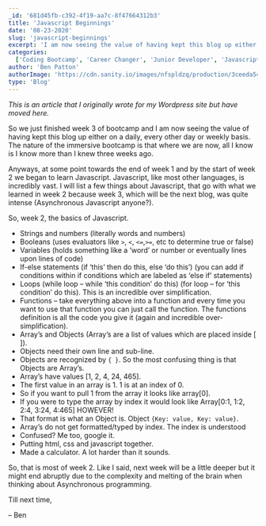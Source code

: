 ```yaml
---
_id: '681d45fb-c392-4f19-aa7c-8f47664312b3'
title: 'Javascript Beginnings'
date: '08-23-2020'
slug: 'javascript-beginnings'
excerpt: 'I am now seeing the value of having kept this blog up either on a daily'
categories:
  ['Coding Bootcamp', 'Career Changer', 'Junior Developer', 'Javascript']
author: 'Ben Patton'
authorImage: 'https://cdn.sanity.io/images/nfspldzq/production/3ceeda54221c7c0614ecc51f955c7be39a1da34e-512x512.jpg'
type: 'Blog'
---
```


_This is an article that I originally wrote for my Wordpress site but have moved here._

So we just finished week 3 of bootcamp and I am now seeing the value of having kept this blog up either on a daily, every other day or weekly basis. The nature of the immersive bootcamp is that where we are now, all I know is I know more than I knew three weeks ago.

Anyways, at some point towards the end of week 1 and by the start of week 2 we began to learn Javascript. Javascript, like most other languages, is incredibly vast. I will list a few things about Javascript, that go with what we learned in week 2 because week 3, which will be the next blog, was quite intense (Asynchronous Javascript anyone?).

So, week 2, the basics of Javascript.

- Strings and numbers (literally words and numbers)
- Booleans (uses evaluators like `>`, `<`, `<=`,`>=`, etc to determine true or false)
- Variables (holds something like a ‘word’ or number or eventually lines upon lines of code)
- If-else statements (if ‘this’ then do this, else ‘do this’) (you can add if conditions within if conditions which are labeled as ‘else if’ statements)
- Loops (while loop – while ‘this condition’ do this) (for loop – for ‘this condition’ do this). This is an incredible over simplification.
- Functions – take everything above into a function and every time you want to use that function you can just call the function. The functions definition is all the code you give it (again and incredible over-simplification).
- Array’s and Objects (Array’s are a list of values which are placed inside [ ]).
- Objects need their own line and sub-line.
- Objects are recognized by `{ }`. So the most confusing thing is that Objects are Array’s.
- Array’s have values [1, 2, 4, 24, 465].
- The first value in an array is 1. 1 is at an index of 0.
- So if you want to pull 1 from the array it looks like array[0].
- If you were to type the array by index it would look like Array[0:1, 1:2, 2:4, 3:24, 4:465]
  HOWEVER!
- That format is what an Object is. Object `{Key: value, Key: value}`.
- Array’s do not get formatted/typed by index. The index is understood
- Confused? Me too, google it.
- Putting html, css and javascript together.
- Made a calculator. A lot harder than it sounds.

So, that is most of week 2. Like I said, next week will be a little deeper but it might end abruptly due to the complexity and melting of the brain when thinking about Asynchronous programming.

Till next time,

– Ben
